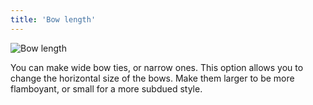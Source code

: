 ```yaml
---
title: 'Bow length'
---
```


![Bow length](bowlength.svg)

You can make wide bow ties, or narrow ones. This option allows you to change the horizontal size of the bows. Make
them larger to be more flamboyant, or small for a more subdued style.
